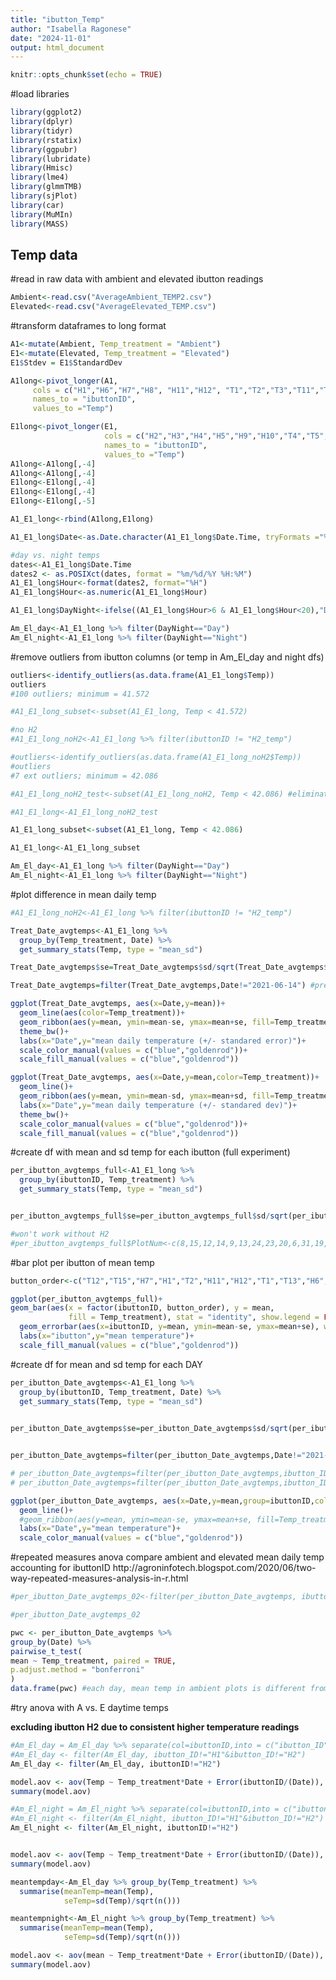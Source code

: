 ---
title: "ibutton_Temp"
author: "Isabella Ragonese"
date: "2024-11-01"
output: html_document
---

```{r setup, include=FALSE}
knitr::opts_chunk$set(echo = TRUE)
```

#load libraries
```{r}
library(ggplot2)
library(dplyr)
library(tidyr)
library(rstatix)
library(ggpubr)
library(lubridate)
library(Hmisc)
library(lme4)
library(glmmTMB)
library(sjPlot)
library(car)
library(MuMIn)
library(MASS)
```

## Temp data
      
#read in raw data with ambient and elevated ibutton readings
```{r}
Ambient<-read.csv("AverageAmbient_TEMP2.csv")
Elevated<-read.csv("AverageElevated_TEMP.csv")
```

#transform dataframes to long format
```{r}
A1<-mutate(Ambient, Temp_treatment = "Ambient")
E1<-mutate(Elevated, Temp_treatment = "Elevated")
E1$Stdev = E1$StandardDev

A1long<-pivot_longer(A1,
     cols = c("H1","H6","H7","H8", "H11","H12", "T1","T2","T3","T11","T12","T13","T14","T15","T17" ),
     names_to = "ibuttonID",
     values_to ="Temp")

E1long<-pivot_longer(E1,
                     cols = c("H2","H3","H4","H5","H9","H10","T4","T5","T6","T8","T9","T16","T18","T19","T20"),
                     names_to = "ibuttonID",
                     values_to ="Temp")
A1long<-A1long[,-4]
A1long<-A1long[,-4]
E1long<-E1long[,-4]
E1long<-E1long[,-4]
E1long<-E1long[,-5]

A1_E1_long<-rbind(A1long,E1long)

A1_E1_long$Date<-as.Date.character(A1_E1_long$Date.Time, tryFormats ="%m/%d/%Y %H:%M")

#day vs. night temps 
dates<-A1_E1_long$Date.Time
dates2 <- as.POSIXct(dates, format = "%m/%d/%Y %H:%M")
A1_E1_long$Hour<-format(dates2, format="%H")
A1_E1_long$Hour<-as.numeric(A1_E1_long$Hour)

A1_E1_long$DayNight<-ifelse((A1_E1_long$Hour>6 & A1_E1_long$Hour<20),"Day","Night") #7am-7pm

Am_El_day<-A1_E1_long %>% filter(DayNight=="Day")
Am_El_night<-A1_E1_long %>% filter(DayNight=="Night")

```

#remove outliers from ibutton columns (or temp in Am_El_day and night dfs)
```{r}
outliers<-identify_outliers(as.data.frame(A1_E1_long$Temp))
outliers
#100 outliers; minimum = 41.572

#A1_E1_long_subset<-subset(A1_E1_long, Temp < 41.572)

#no H2
#A1_E1_long_noH2<-A1_E1_long %>% filter(ibuttonID != "H2_temp")

#outliers<-identify_outliers(as.data.frame(A1_E1_long_noH2$Temp))
#outliers
#7 ext outliers; minimum = 42.086

#A1_E1_long_noH2_test<-subset(A1_E1_long_noH2, Temp < 42.086) #eliminates 12 measurements above 40C

#A1_E1_long<-A1_E1_long_noH2_test

A1_E1_long_subset<-subset(A1_E1_long, Temp < 42.086)

A1_E1_long<-A1_E1_long_subset

Am_El_day<-A1_E1_long %>% filter(DayNight=="Day")
Am_El_night<-A1_E1_long %>% filter(DayNight=="Night")

```

#plot difference in mean daily temp
```{r}
#A1_E1_long_noH2<-A1_E1_long %>% filter(ibuttonID != "H2_temp")

Treat_Date_avgtemps<-A1_E1_long %>%
  group_by(Temp_treatment, Date) %>%
  get_summary_stats(Temp, type = "mean_sd")

Treat_Date_avgtemps$se=Treat_Date_avgtemps$sd/sqrt(Treat_Date_avgtemps$n)

Treat_Date_avgtemps=filter(Treat_Date_avgtemps,Date!="2021-06-14") #pre-field date

ggplot(Treat_Date_avgtemps, aes(x=Date,y=mean))+
  geom_line(aes(color=Temp_treatment))+
  geom_ribbon(aes(y=mean, ymin=mean-se, ymax=mean+se, fill=Temp_treatment), alpha=0.2)+
  theme_bw()+
  labs(x="Date",y="mean daily temperature (+/- standared error)")+
  scale_color_manual(values = c("blue","goldenrod"))+
  scale_fill_manual(values = c("blue","goldenrod"))

ggplot(Treat_Date_avgtemps, aes(x=Date,y=mean,color=Temp_treatment))+
  geom_line()+
  geom_ribbon(aes(y=mean, ymin=mean-sd, ymax=mean+sd, fill=Temp_treatment), alpha=0.2)+
  labs(x="Date",y="mean daily temperature (+/- standared dev)")+
  theme_bw()+
  scale_color_manual(values = c("blue","goldenrod"))+
  scale_fill_manual(values = c("blue","goldenrod"))
```

#create df with mean and sd temp for each ibutton (full experiment)
```{r}

per_ibutton_avgtemps_full<-A1_E1_long %>%
  group_by(ibuttonID, Temp_treatment) %>%
  get_summary_stats(Temp, type = "mean_sd")


per_ibutton_avgtemps_full$se=per_ibutton_avgtemps_full$sd/sqrt(per_ibutton_avgtemps_full$n)

#won't work without H2
#per_ibutton_avgtemps_full$PlotNum<-c(8,15,12,14,9,13,24,23,20,6,31,19,16,29,2,18,25,4,32,27,17,30,10,21,22,26,28,3,11,5)

```

#bar plot per ibutton of mean temp
```{r}
button_order<-c("T12","T15","H7","H1","T2","H11","H12","T1","T13","H6","T3","T14","T17","T11","H8","T6","T9","H2","T8","H3","H10","T18","H9","T20","H5","H4","T4","T5","T19","T16")

ggplot(per_ibutton_avgtemps_full)+
geom_bar(aes(x = factor(ibuttonID, button_order), y = mean, 
             fill = Temp_treatment), stat = "identity", show.legend = FALSE)+
  geom_errorbar(aes(x=ibuttonID, y=mean, ymin=mean-se, ymax=mean+se), width=0.5)+
  labs(x="ibutton",y="mean temperature")+
  scale_fill_manual(values = c("blue","goldenrod"))

```

#create df for mean and sd temp for each DAY
```{r}
per_ibutton_Date_avgtemps<-A1_E1_long %>%
  group_by(ibuttonID, Temp_treatment, Date) %>%
  get_summary_stats(Temp, type = "mean_sd")
  

per_ibutton_Date_avgtemps$se=per_ibutton_Date_avgtemps$sd/sqrt(per_ibutton_Date_avgtemps$n)


per_ibutton_Date_avgtemps=filter(per_ibutton_Date_avgtemps,Date!="2021-06-14")

# per_ibutton_Date_avgtemps=filter(per_ibutton_Date_avgtemps,ibutton_ID!="H2")
# per_ibutton_Date_avgtemps=filter(per_ibutton_Date_avgtemps,ibutton_ID!="H1")

ggplot(per_ibutton_Date_avgtemps, aes(x=Date,y=mean,group=ibuttonID,color=Temp_treatment))+
  geom_line()+
  #geom_ribbon(aes(y=mean, ymin=mean-se, ymax=mean+se, fill=Temp_treatment), alpha=.2)+
  labs(x="Date",y="mean temperature")+
  scale_color_manual(values = c("blue","goldenrod"))

```

#repeated measures anova compare ambient and elevated mean daily temp accounting for ibuttonID
http://agroninfotech.blogspot.com/2020/06/two-way-repeated-measures-analysis-in-r.html  
```{r}

#per_ibutton_Date_avgtemps_02<-filter(per_ibutton_Date_avgtemps, ibutton_ID!="H1"&ibutton_ID!="H2") #14 ibuttons in each treatment

#per_ibutton_Date_avgtemps_02

pwc <- per_ibutton_Date_avgtemps %>%
group_by(Date) %>%
pairwise_t_test(
mean ~ Temp_treatment, paired = TRUE,
p.adjust.method = "bonferroni"
)
data.frame(pwc) #each day, mean temp in ambient plots is different from elevated

```

#try anova with A vs. E daytime temps

**excluding ibutton H2 due to consistent higher temperature readings**

```{r}

#Am_El_day = Am_El_day %>% separate(col=ibuttonID,into = c("ibutton_ID", "lag","relative"), "_")
#Am_El_day <- filter(Am_El_day, ibutton_ID!="H1"&ibutton_ID!="H2")
Am_El_day <- filter(Am_El_day, ibuttonID!="H2")

model.aov <- aov(Temp ~ Temp_treatment*Date + Error(ibuttonID/(Date)), data=Am_El_day)
summary(model.aov)

#Am_El_night = Am_El_night %>% separate(col=ibuttonID,into = c("ibutton_ID", "lag","relative"), "_")
#Am_El_night <- filter(Am_El_night, ibutton_ID!="H1"&ibutton_ID!="H2")
Am_El_night <- filter(Am_El_night, ibuttonID!="H2")


model.aov <- aov(Temp ~ Temp_treatment*Date + Error(ibuttonID/(Date)), data=Am_El_night)
summary(model.aov)

meantempday<-Am_El_day %>% group_by(Temp_treatment) %>% 
  summarise(meanTemp=mean(Temp),
            seTemp=sd(Temp)/sqrt(n()))

meantempnight<-Am_El_night %>% group_by(Temp_treatment) %>% 
  summarise(meanTemp=mean(Temp),
            seTemp=sd(Temp)/sqrt(n()))

model.aov <- aov(mean ~ Temp_treatment*Date + Error(ibuttonID/(Date)), data=per_ibutton_Date_avgtemps)
summary(model.aov)

```

